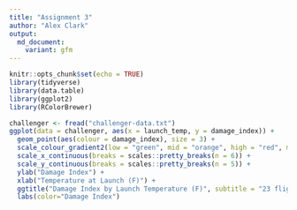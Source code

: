 ```yaml
---
title: "Assignment 3"
author: "Alex Clark"
output: 
  md_document:
    variant: gfm
---
```


```r
knitr::opts_chunk$set(echo = TRUE)
library(tidyverse)
library(data.table)
library(ggplot2)
library(RColorBrewer)
```


```r
challenger <- fread("challenger-data.txt")
ggplot(data = challenger, aes(x = launch_temp, y = damage_index)) +
  geom_point(aes(colour = damage_index), size = 3) +
  scale_colour_gradient2(low = "green", mid = "orange", high = "red", midpoint = 4) +
  scale_x_continuous(breaks = scales::pretty_breaks(n = 6)) +
  scale_y_continuous(breaks = scales::pretty_breaks(n = 5)) +
  ylab("Damage Index") +
  xlab("Temperature at Launch (F)") +
  ggtitle("Damage Index by Launch Temperature (F)", subtitle = "23 flights before Challenger launch") +
  labs(color="Damage Index") 
```